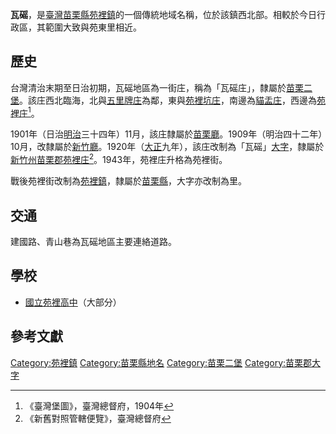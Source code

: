 {{noteTA　
|1 = zh-cn:庄; zh-hk:庄; zh-tw:庄;
}}
'''瓦磘'''，是[[臺灣|臺灣]][[苗栗縣|苗栗縣]][[苑裡鎮|苑裡鎮]]的一個傳統地域名稱，位於該鎮西北部。相較於今日行政區，其範圍大致與苑東里相近。

==歷史==
台灣清治末期至日治初期，瓦磘地區為一街庄，稱為「瓦磘庄」，隸屬於[[苗栗二堡|苗栗二堡]]。該庄西北臨海，北與[[五里牌_(苗栗縣)|五里牌庄]]為鄰，東與[[苑裡坑庄|苑裡坑庄]]，南邊為[[貓盂庄|貓盂庄]]，西邊為[[苑裡_(大字)|苑裡庄]]<ref>《臺灣堡圖》，臺灣總督府，1904年</ref>。

1901年（日治[[明治|明治]]三十四年）11月，該庄隸屬於[[苗栗廳|苗栗廳]]。1909年（明治四十二年）10月，改隸屬於[[新竹廳|新竹廳]]。1920年（[[大正|大正]]九年），該庄改制為「瓦磘」[[大字|大字]]，隸屬於[[新竹州|新竹州]][[苗栗郡|苗栗郡]][[苑裡庄|苑裡庄]]<ref>《新舊對照管轄便覽》，臺灣總督府</ref>。1943年，苑裡庄升格為苑裡街。

戰後苑裡街改制為[[苑裡鎮|苑裡鎮]]，隸屬於[[苗栗縣|苗栗縣]]，大字亦改制為里。

==交通==
建國路、青山巷為瓦磘地區主要連絡道路。

==學校==
*[[國立苑裡高中|國立苑裡高中]]（大部分）

==參考文獻==
{{reflist}}

{{苗栗郡}}

[[Category:苑裡鎮|Category:苑裡鎮]]
[[Category:苗栗縣地名|Category:苗栗縣地名]]
[[Category:苗栗二堡|Category:苗栗二堡]]
[[Category:苗栗郡大字|Category:苗栗郡大字]]